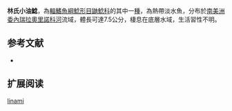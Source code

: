 {{Speciesbox
| name = 林氏小油鯰
| image = 
| image_width = 250px
| status = NE
| status_system = IUCN3.1
| genus = Pimelodella
| species = linami
| authority = [[Schultz|Schultz]], 1944
| synonyms = 
}}

'''林氏小油鯰'''，為[[輻鰭魚綱|輻鰭魚綱]][[鯰形目|鯰形目]][[鼬鯰科|鼬鯰科]]的其中一[[種|種]]，為熱帶淡水魚，分布於[[南美洲|南美洲]][[委內瑞拉|委內瑞拉]][[奧里諾科河|奧里諾科河]]流域，體長可達7.5公分，棲息在底層水域，生活習性不明。

==参考文献==
*{{FishBase_species|genus=Pimelodella|species=linami|year=2015|month=6}}

== 扩展阅读 ==
{{refbegin}}
{{wikispecies-inline|Pimelodella linami|林氏小油鯰}}
{{refend}}
{{Taxonbar|from=Q4744224}}

[[Category:小油鯰屬|linami]]